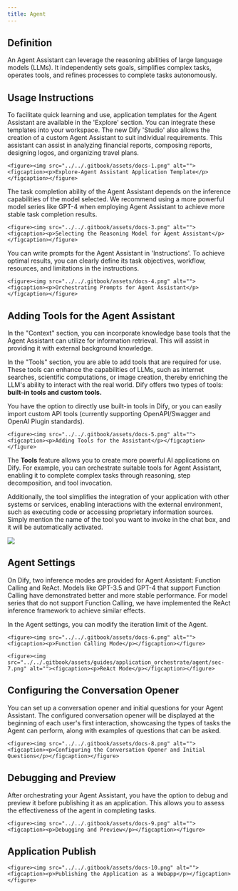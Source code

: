 ```yaml
---
title: Agent
---
```


## Definition

An Agent Assistant can leverage the reasoning abilities of large language models (LLMs). It independently sets goals, simplifies complex tasks, operates tools, and refines processes to complete tasks autonomously.

## Usage Instructions

To facilitate quick learning and use, application templates for the Agent Assistant are available in the 'Explore' section. You can integrate these templates into your workspace. The new Dify 'Studio' also allows the creation of a custom Agent Assistant to suit individual requirements. This assistant can assist in analyzing financial reports, composing reports, designing logos, and organizing travel plans.
```
<figure><img src="../../.gitbook/assets/docs-1.png" alt=""><figcaption><p>Explore-Agent Assistant Application Template</p></figcaption></figure>
```
The task completion ability of the Agent Assistant depends on the inference capabilities of the model selected. We recommend using a more powerful model series like GPT-4 when employing Agent Assistant to achieve more stable task completion results.
```
<figure><img src="../../.gitbook/assets/docs-3.png" alt=""><figcaption><p>Selecting the Reasoning Model for Agent Assistant</p></figcaption></figure>
```
You can write prompts for the Agent Assistant in 'Instructions'. To achieve optimal results, you can clearly define its task objectives, workflow, resources, and limitations in the instructions.
```
<figure><img src="../../.gitbook/assets/docs-4.png" alt=""><figcaption><p>Orchestrating Prompts for Agent Assistant</p></figcaption></figure>
```
## Adding Tools for the Agent Assistant

In the "Context" section, you can incorporate knowledge base tools that the Agent Assistant can utilize for information retrieval. This will assist in providing it with external background knowledge.

In the "Tools" section, you are able to add tools that are required for use. These tools can enhance the capabilities of LLMs, such as internet searches, scientific computations, or image creation, thereby enriching the LLM's ability to interact with the real world. Dify offers two types of tools: **built-in tools and custom tools.**

You have the option to directly use built-in tools in Dify, or you can easily import custom API tools (currently supporting OpenAPI/Swagger and OpenAI Plugin standards).
```
<figure><img src="../../.gitbook/assets/docs-5.png" alt=""><figcaption><p>Adding Tools for the Assistant</p></figcaption></figure>
```
The **Tools** feature allows you to create more powerful AI applications on Dify. For example, you can orchestrate suitable tools for Agent Assistant, enabling it to complete complex tasks through reasoning, step decomposition, and tool invocation.

Additionally, the tool simplifies the integration of your application with other systems or services, enabling interactions with the external environment, such as executing code or accessing proprietary information sources. Simply mention the name of the tool you want to invoke in the chat box, and it will be automatically activated.

![](../../.gitbook/assets/agent-dalle3.png)

## Agent Settings

On Dify, two inference modes are provided for Agent Assistant: Function Calling and ReAct. Models like GPT-3.5 and GPT-4 that support Function Calling have demonstrated better and more stable performance. For model series that do not support Function Calling, we have implemented the ReAct inference framework to achieve similar effects.

In the Agent settings, you can modify the iteration limit of the Agent.
```
<figure><img src="../../.gitbook/assets/docs-6.png" alt=""><figcaption><p>Function Calling Mode</p></figcaption></figure>

<figure><img src="../../.gitbook/assets/guides/application_orchestrate/agent/sec-7.png" alt=""><figcaption><p>ReAct Mode</p></figcaption></figure>
```
## Configuring the Conversation Opener

You can set up a conversation opener and initial questions for your Agent Assistant. The configured conversation opener will be displayed at the beginning of each user's first interaction, showcasing the types of tasks the Agent can perform, along with examples of questions that can be asked.
```
<figure><img src="../../.gitbook/assets/docs-8.png" alt=""><figcaption><p>Configuring the Conversation Opener and Initial Questions</p></figcaption></figure>
```
## Debugging and Preview

After orchestrating your Agent Assistant, you have the option to debug and preview it before publishing it as an application. This allows you to assess the effectiveness of the agent in completing tasks.
```
<figure><img src="../../.gitbook/assets/docs-9.png" alt=""><figcaption><p>Debugging and Preview</p></figcaption></figure>
```
## Application Publish
```
<figure><img src="../../.gitbook/assets/docs-10.png" alt=""><figcaption><p>Publishing the Application as a Webapp</p></figcaption></figure>
```